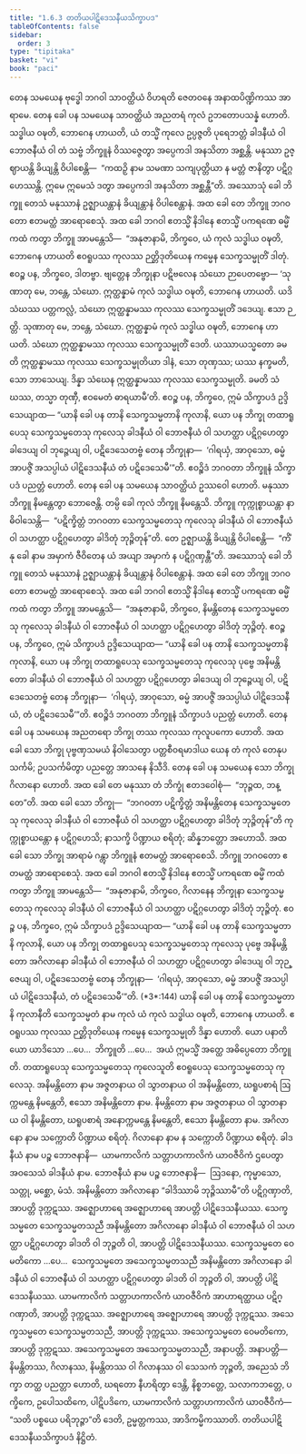 ```yaml
---
title: "1.6.3 တတိယပါဋိဒေသနီယသိက္ခာပဒ"
tableOfContents: false
sidebar:
  order: 3
type: "tipitaka"
basket: "vi"
book: "paci"
---
```



<DynamicBreadcrumb />

<Division number="562" book="paci">

<Paragraph number="1627" book="paci">
တေန သမယေန ဗုဒ္ဓေါ ဘဂဝါ သာဝတ္ထိယံ ဝိဟရတိ ဇေတဝနေ အနာထပိဏ္ဍိကဿ အာရာမေ. တေန ခေါ ပန သမယေန သာဝတ္ထိယံ အညတရံ ကုလံ ဥဘတောပသန္နံ ဟောတိ. သဒ္ဓါယ ဝဍ္ဎတိ, ဘောဂေန ဟာယတိ, ယံ တသ္မိံ ကုလေ ဥပ္ပဇ္ဇတိ ပုရေဘတ္တံ ခါဒနီယံ ဝါ ဘောဇနီယံ ဝါ တံ သဗ္ဗံ ဘိက္ခူနံ ဝိဿဇ္ဇေတွာ အပ္ပေကဒါ အနသိတာ အစ္ဆန္တိ. မနုဿာ ဥဇ္ဈာယန္တိ ခိယျန္တိ ဝိပါစေန္တိ—  “ကထဉှိ နာမ သမဏာ သကျပုတ္တိယာ န မတ္တံ ဇာနိတွာ ပဋိဂ္ဂဟေဿန္တိ. ဣမေ ဣမေသံ ဒတွာ အပ္ပေကဒါ အနသိတာ အစ္ဆန္တီ”တိ.
</Paragraph>

<Paragraph number="1628" book="paci">
အဿောသုံ ခေါ ဘိက္ခူ တေသံ မနုဿာနံ ဥဇ္ဈာယန္တာနံ ခိယျန္တာနံ ဝိပါစေန္တာနံ. အထ ခေါ တေ ဘိက္ခူ ဘဂဝတော ဧတမတ္ထံ အာရောစေသုံ. အထ ခေါ ဘဂဝါ ဧတသ္မိံ နိဒါနေ ဧတသ္မိံ ပကရဏေ ဓမ္မိံ ကထံ ကတွာ ဘိက္ခူ အာမန္တေသိ—  “အနုဇာနာမိ, ဘိက္ခဝေ, ယံ ကုလံ သဒ္ဓါယ ဝဍ္ဎတိ, ဘောဂေန ဟာယတိ ဧဝရူပဿ ကုလဿ ဉတ္တိဒုတိယေန ကမ္မေန သေက္ခသမ္မုတိံ ဒါတုံ. ဧဝဉ္စ ပန, ဘိက္ခဝေ, ဒါတဗ္ဗာ. ဗျတ္တေန ဘိက္ခုနာ ပဋိဗလေန သံဃော ဉာပေတဗ္ဗော—
</Paragraph>

</Division>
<Division number="563" book="paci">

<Paragraph number="1629" book="paci">
‘သုဏာတု မေ, ဘန္တေ, သံဃော. ဣတ္ထန္နာမံ ကုလံ သဒ္ဓါယ ဝဍ္ဎတိ, ဘောဂေန ဟာယတိ. ယဒိ သံဃဿ ပတ္တကလ္လံ, သံဃော ဣတ္ထန္နာမဿ ကုလဿ သေက္ခသမ္မုတိံ ဒဒေယျ. ဧသာ ဉတ္တိ.
</Paragraph>

<Paragraph number="1630" book="paci">
သုဏာတု မေ, ဘန္တေ, သံဃော. ဣတ္ထန္နာမံ ကုလံ သဒ္ဓါယ ဝဍ္ဎတိ, ဘောဂေန ဟာယတိ. သံဃော ဣတ္ထန္နာမဿ ကုလဿ သေက္ခသမ္မုတိံ ဒေတိ. ယဿာယသ္မတော ခမတိ ဣတ္ထန္နာမဿ ကုလဿ သေက္ခသမ္မုတိယာ ဒါနံ, သော တုဏှဿ; ယဿ နက္ခမတိ, သော ဘာသေယျ.
</Paragraph>

<Paragraph number="1631" book="paci">
ဒိန္နာ သံဃေန ဣတ္ထန္နာမဿ ကုလဿ သေက္ခသမ္မုတိ. ခမတိ သံဃဿ, တသ္မာ တုဏှီ, ဧဝမေတံ ဓာရယာမီ’တိ.
</Paragraph>

<Paragraph number="1632" book="paci">
ဧဝဉ္စ ပန, ဘိက္ခဝေ, ဣမံ သိက္ခာပဒံ ဥဒ္ဒိသေယျာထ—
</Paragraph>

<Paragraph number="1633" book="paci">
<Emphasis>“ယာနိ ခေါ ပန တာနိ သေက္ခသမ္မတာနိ ကုလာနိ, ယော ပန ဘိက္ခု တထာရူပေသု သေက္ခသမ္မတေသု ကုလေသု ခါဒနီယံ ဝါ ဘောဇနီယံ ဝါ သဟတ္ထာ ပဋိဂ္ဂဟေတွာ ခါဒေယျ ဝါ ဘုဉ္ဇေယျ ဝါ, ပဋိဒေသေတဗ္ဗံ တေန ဘိက္ခုနာ—  ‘ဂါရယှံ, အာဝုသော, ဓမ္မံ အာပဇ္ဇိံ အသပ္ပါယံ ပါဋိဒေသနီယံ တံ ပဋိဒေသေမီ’”</Emphasis>တိ.
</Paragraph>

<Paragraph number="1634" book="paci">
ဧဝဉ္စိဒံ ဘဂဝတာ ဘိက္ခူနံ သိက္ခာပဒံ ပညတ္တံ ဟောတိ.
</Paragraph>

</Division>
<Division number="564" book="paci">

<Paragraph number="1635" book="paci">
တေန ခေါ ပန သမယေန သာဝတ္ထိယံ ဥဿဝေါ ဟောတိ. မနုဿာ ဘိက္ခူ နိမန္တေတွာ ဘောဇေန္တိ. တမ္ပိ ခေါ ကုလံ ဘိက္ခူ နိမန္တေသိ. ဘိက္ခူ ကုက္ကုစ္စာယန္တာ နာဓိဝါသေန္တိ—  “ပဋိက္ခိတ္တံ ဘဂဝတာ သေက္ခသမ္မတေသု ကုလေသု ခါဒနီယံ ဝါ ဘောဇနီယံ ဝါ သဟတ္ထာ ပဋိဂ္ဂဟေတွာ ခါဒိတုံ ဘုဉ္ဇိတုန်”တိ. တေ ဥဇ္ဈာယန္တိ ခိယျန္တိ ဝိပါစေန္တိ—  “ကိံ နု ခေါ နာမ အမှာကံ ဇီဝိတေန ယံ အယျာ အမှာကံ န ပဋိဂ္ဂဏှန္တီ”တိ.
</Paragraph>

<Paragraph number="1636" book="paci">
အဿောသုံ ခေါ ဘိက္ခူ တေသံ မနုဿာနံ ဥဇ္ဈာယန္တာနံ ခိယျန္တာနံ ဝိပါစေန္တာနံ. အထ ခေါ တေ ဘိက္ခူ ဘဂဝတော ဧတမတ္ထံ အာရောစေသုံ. အထ ခေါ ဘဂဝါ ဧတသ္မိံ နိဒါနေ ဧတသ္မိံ ပကရဏေ ဓမ္မိံ ကထံ ကတွာ ဘိက္ခူ အာမန္တေသိ—  “အနုဇာနာမိ, ဘိက္ခဝေ, နိမန္တိတေန သေက္ခသမ္မတေသု ကုလေသု ခါဒနီယံ ဝါ ဘောဇနီယံ ဝါ သဟတ္ထာ ပဋိဂ္ဂဟေတွာ ခါဒိတုံ ဘုဉ္ဇိတုံ. ဧဝဉ္စ ပန, ဘိက္ခဝေ, ဣမံ သိက္ခာပဒံ ဥဒ္ဒိသေယျာထ—
</Paragraph>

<Paragraph number="1637" book="paci">
<Emphasis>“ယာနိ ခေါ ပန တာနိ သေက္ခသမ္မတာနိ ကုလာနိ, ယော ပန ဘိက္ခု တထာရူပေသု သေက္ခသမ္မတေသု ကုလေသု ပုဗ္ဗေ အနိမန္တိတော ခါဒနီယံ ဝါ ဘောဇနီယံ ဝါ သဟတ္ထာ ပဋိဂ္ဂဟေတွာ ခါဒေယျ ဝါ ဘုဉ္ဇေယျ ဝါ</Emphasis>, <Emphasis>ပဋိဒေသေတဗ္ဗံ တေန ဘိက္ခုနာ—  ‘ဂါရယှံ, အာဝုသော, ဓမ္မံ အာပဇ္ဇိံ အသပ္ပါယံ ပါဋိဒေသနီယံ, တံ ပဋိဒေသေမီ’”</Emphasis>တိ.
</Paragraph>

<Paragraph number="1638" book="paci">
ဧဝဉ္စိဒံ ဘဂဝတာ ဘိက္ခူနံ သိက္ခာပဒံ ပညတ္တံ ဟောတိ.
</Paragraph>

</Division>
<Division number="565" book="paci">

<Paragraph number="1639" book="paci">
တေန ခေါ ပန သမယေန အညတရော ဘိက္ခု တဿ ကုလဿ ကုလူပကော ဟောတိ. အထ ခေါ သော ဘိက္ခု ပုဗ္ဗဏှသမယံ နိဝါသေတွာ ပတ္တစီဝရမာဒါယ ယေန တံ ကုလံ တေနုပသင်္ကမိ; ဥပသင်္ကမိတွာ ပညတ္တေ အာသနေ နိသီဒိ. တေန ခေါ ပန သမယေန သော ဘိက္ခု ဂိလာနော ဟောတိ. အထ ခေါ တေ မနုဿာ တံ ဘိက္ခုံ ဧတဒဝေါစုံ—  “ဘုဉ္ဇထ, ဘန္တေ”တိ. အထ ခေါ သော ဘိက္ခု—  “ဘဂဝတာ ပဋိက္ခိတ္တံ အနိမန္တိတေန သေက္ခသမ္မတေသု ကုလေသု ခါဒနီယံ ဝါ ဘောဇနီယံ ဝါ သဟတ္ထာ ပဋိဂ္ဂဟေတွာ ခါဒိတုံ ဘုဉ္ဇိတုန်”တိ ကုက္ကုစ္စာယန္တော န ပဋိဂ္ဂဟေသိ; နာသက္ခိ ပိဏ္ဍာယ စရိတုံ; ဆိန္နဘတ္တော အဟောသိ.
</Paragraph>

<Paragraph number="1640" book="paci">
အထ ခေါ သော ဘိက္ခု အာရာမံ ဂန္တွာ ဘိက္ခူနံ ဧတမတ္ထံ အာရောစေသိ. ဘိက္ခူ ဘဂဝတော ဧတမတ္ထံ အာရောစေသုံ. အထ ခေါ ဘဂဝါ ဧတသ္မိံ နိဒါနေ ဧတသ္မိံ ပကရဏေ ဓမ္မိံ ကထံ ကတွာ ဘိက္ခူ အာမန္တေသိ—  “အနုဇာနာမိ, ဘိက္ခဝေ, ဂိလာနေန ဘိက္ခုနာ သေက္ခသမ္မတေသု ကုလေသု ခါဒနီယံ ဝါ ဘောဇနီယံ ဝါ သဟတ္ထာ ပဋိဂ္ဂဟေတွာ ခါဒိတုံ ဘုဉ္ဇိတုံ. ဧဝဉ္စ ပန, ဘိက္ခဝေ, ဣမံ သိက္ခာပဒံ ဥဒ္ဒိသေယျာထ—
</Paragraph>

</Division>
<Division number="566" book="paci">

<Paragraph number="1641" book="paci">
<Emphasis>“ယာနိ ခေါ ပန တာနိ သေက္ခသမ္မတာနိ ကုလာနိ, ယော ပန ဘိက္ခု တထာရူပေသု သေက္ခသမ္မတေသု ကုလေသု ပုဗ္ဗေ အနိမန္တိတော အဂိလာနော ခါဒနီယံ ဝါ ဘောဇနီယံ ဝါ သဟတ္ထာ ပဋိဂ္ဂဟေတွာ ခါဒေယျ ဝါ ဘုဉ္ဇေယျ ဝါ, ပဋိဒေသေတဗ္ဗံ တေန ဘိက္ခုနာ—  ‘ဂါရယှံ, အာဝုသော, ဓမ္မံ အာပဇ္ဇိံ အသပ္ပါယံ ပါဋိဒေသနီယံ, တံ ပဋိဒေသေမီ’”</Emphasis>တိ. (*3*:<Emphasis>144</Emphasis>)
</Paragraph>

</Division>
<Division number="567" book="paci">

<Paragraph number="1642" book="paci">
<Emphasis>ယာနိ ခေါ ပန တာနိ သေက္ခသမ္မတာနိ ကုလာနီ</Emphasis>တိ သေက္ခသမ္မတံ နာမ ကုလံ ယံ ကုလံ သဒ္ဓါယ ဝဍ္ဎတိ, ဘောဂေန ဟာယတိ. ဧဝရူပဿ ကုလဿ ဉတ္တိဒုတိယေန ကမ္မေန သေက္ခသမ္မုတိ ဒိန္နာ ဟောတိ.
</Paragraph>

<Paragraph number="1643" book="paci">
<Emphasis>ယော ပနာ</Emphasis>တိ ယော ယာဒိသော …ပေ…  <Emphasis>ဘိက္ခူ</Emphasis>တိ …ပေ…  အယံ ဣမသ္မိံ အတ္ထေ အဓိပ္ပေတော ဘိက္ခူတိ.
</Paragraph>

<Paragraph number="1644" book="paci">
<Emphasis>တထာရူပေသု သေက္ခသမ္မတေသု ကုလေသူ</Emphasis>တိ ဧဝရူပေသု သေက္ခသမ္မတေသု ကုလေသု.
</Paragraph>

<Paragraph number="1645" book="paci">
<Emphasis>အနိမန္တိတော</Emphasis> နာမ အဇ္ဇတနာယ ဝါ သွာတနာယ ဝါ အနိမန္တိတော, ဃရူပစာရံ ဩက္ကမန္တေ နိမန္တေတိ, ဧသော အနိမန္တိတော နာမ.
</Paragraph>

<Paragraph number="1646" book="paci">
<Emphasis>နိမန္တိတော</Emphasis> နာမ အဇ္ဇတနာယ ဝါ သွာတနာယ ဝါ နိမန္တိတော, ဃရူပစာရံ အနောက္ကမန္တေ နိမန္တေတိ, ဧသော နိမန္တိတော နာမ.
</Paragraph>

<Paragraph number="1647" book="paci">
<Emphasis>အဂိလာနော</Emphasis> နာမ သက္ကောတိ ပိဏ္ဍာယ စရိတုံ.
</Paragraph>

<Paragraph number="1648" book="paci">
<Emphasis>ဂိလာနော</Emphasis> နာမ န သက္ကောတိ ပိဏ္ဍာယ စရိတုံ.
</Paragraph>

<Paragraph number="1649" book="paci">
<Emphasis>ခါဒနီယံ</Emphasis> နာမ ပဉ္စ ဘောဇနာနိ—  ယာမကာလိကံ သတ္တာဟကာလိကံ ယာဝဇီဝိကံ ဌပေတွာ အဝသေသံ ခါဒနီယံ နာမ.
</Paragraph>

<Paragraph number="1650" book="paci">
<Emphasis>ဘောဇနီယံ</Emphasis> နာမ ပဉ္စ ဘောဇနာနိ—  ဩဒနော, ကုမ္မာသော, သတ္တု, မစ္ဆော, မံသံ.
</Paragraph>

<Paragraph number="1651" book="paci">
အနိမန္တိတော အဂိလာနော “ခါဒိဿာမိ ဘုဉ္ဇိဿာမီ”တိ ပဋိဂ္ဂဏှာတိ, အာပတ္တိ ဒုက္ကဋဿ. အဇ္ဈောဟာရေ အဇ္ဈောဟာရေ အာပတ္တိ ပါဋိဒေသနီယဿ.
</Paragraph>

</Division>
<Division number="568" book="paci">

<Paragraph number="1652" book="paci">
သေက္ခသမ္မတေ သေက္ခသမ္မတသညီ အနိမန္တိတော အဂိလာနော ခါဒနီယံ ဝါ ဘောဇနီယံ ဝါ သဟတ္ထာ ပဋိဂ္ဂဟေတွာ ခါဒတိ ဝါ ဘုဉ္ဇတိ ဝါ, အာပတ္တိ ပါဋိဒေသနီယဿ. သေက္ခသမ္မတေ ဝေမတိကော …ပေ…  သေက္ခသမ္မတေ အသေက္ခသမ္မတသညီ အနိမန္တိတော အဂိလာနော ခါဒနီယံ ဝါ ဘောဇနီယံ ဝါ သဟတ္ထာ ပဋိဂ္ဂဟေတွာ ခါဒတိ ဝါ ဘုဉ္ဇတိ ဝါ, အာပတ္တိ ပါဋိဒေသနီယဿ.
</Paragraph>

<Paragraph number="1653" book="paci">
ယာမကာလိကံ သတ္တာဟကာလိကံ ယာဝဇီဝိကံ အာဟာရတ္ထာယ ပဋိဂ္ဂဏှာတိ, အာပတ္တိ ဒုက္ကဋဿ. အဇ္ဈောဟာရေ အဇ္ဈောဟာရေ အာပတ္တိ ဒုက္ကဋဿ. အသေက္ခသမ္မတေ သေက္ခသမ္မတသညီ, အာပတ္တိ ဒုက္ကဋဿ. အသေက္ခသမ္မတေ ဝေမတိကော, အာပတ္တိ ဒုက္ကဋဿ. အသေက္ခသမ္မတေ အသေက္ခသမ္မတသညီ, အနာပတ္တိ.
</Paragraph>

</Division>
<Division number="569" book="paci">

<Paragraph number="1654" book="paci">
အနာပတ္တိ—  နိမန္တိတဿ, ဂိလာနဿ, နိမန္တိတဿ ဝါ ဂိလာနဿ ဝါ သေသကံ ဘုဉ္ဇတိ, အညေသံ ဘိက္ခာ တတ္ထ ပညတ္တာ ဟောတိ, ဃရတော နီဟရိတွာ ဒေန္တိ, နိစ္စဘတ္တေ, သလာကဘတ္တေ, ပက္ခိကေ, ဥပေါသထိကေ, ပါဋိပဒိကေ, ယာမကာလိကံ သတ္တာဟကာလိကံ ယာဝဇီဝိကံ—  “သတိ ပစ္စယေ ပရိဘုဉ္ဇာ”တိ ဒေတိ, ဥမ္မတ္တကဿ, အာဒိကမ္မိကဿာတိ.

</Paragraph>
</Division>

<Paragraph number="1655" type="center" book="paci">
တတိယပါဋိဒေသနီယသိက္ခာပဒံ နိဋ္ဌိတံ.
</Paragraph>